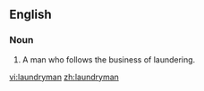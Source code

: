 ==English==

===Noun===
{{en-noun-irreg|laundrymen}}

# A man who follows the business of laundering.

[[vi:laundryman]]
[[zh:laundryman]]